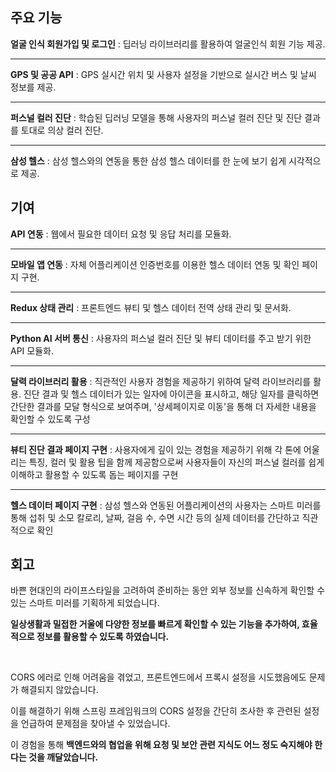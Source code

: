 <div>

## 주요 기능

**얼굴 인식 회원가입 및 로그인** : 딥러닝 라이브러리를 활용하여 얼굴인식 회원 기능 제공.

--- 

**GPS 및 공공 API** : GPS 실시간 위치 및 사용자 설정을 기반으로 실시간 버스 및 날씨 정보를 제공.

---

**퍼스널 컬러 진단** : 학습된 딥러닝 모델을 통해 사용자의 퍼스널 컬러 진단 및 진단 결과를 토대로 의상 컬러 진단.

---

**삼성 헬스** : 삼성 헬스와의 연동을 통한 삼성 헬스 데이터를 한 눈에 보기 쉽게 시각적으로 제공.

</div>


<div>

## 기여

**API 연동** : 웹에서 필요한 데이터 요청 및 응답 처리를 모듈화.

---

**모바일 앱 연동** : 자체 어플리케이션 인증번호를 이용한 헬스 데이터 연동 및 확인 페이지 구현.

---

**Redux 상태 관리** : 프론트엔드 뷰티 및 헬스 데이터 전역 상태 관리 및 문서화.

---

**Python AI 서버 통신** : 사용자의 퍼스널 컬러 진단 및 뷰티 데이터를 주고 받기 위한 API 모듈화.

---

**달력 라이브러리 활용** : 직관적인 사용자 경험을 제공하기 위하여 달력 라이브러리를 활용. 진단 결과 및 헬스 데이터가 있는 일자에 아이콘을 표시하고, 해당 일자를 클릭하면 간단한 결과를 모달 형식으로 보여주며, '상세페이지로 이동'을 통해 더 자세한 내용을 확인할 수 있도록 구성

---

**뷰티 진단 결과 페이지 구현** : 사용자에게 깊이 있는 경험을 제공하기 위해 각 톤에 어울리는 특징, 컬러 및 활용 팁을 함께 제공함으로써 사용자들이 자신의 퍼스널 컬러를 쉽게 이해하고 활용할 수 있도록 돕는 페이지를 구현

---

**헬스 데이터 페이지 구현** : 삼성 헬스와 연동된 어플리케이션의 사용자는 스마트 미러를 통해 섭취 및 소모 칼로리, 날짜, 걸음 수, 수면 시간 등의 실제 데이터를 간단하고 직관적으로 확인
</div>


<div>

## 회고

바쁜 현대인의 라이프스타일을 고려하여 준비하는 동안 외부 정보를 신속하게 확인할 수 있는 스마트 미러를 기획하게 되었습니다. 

**일상생활과 밀접한 거울에 다양한 정보를 빠르게 확인할 수 있는 기능을 추가하여, 효율적으로 정보를 활용할 수 있도록 하였습니다.**

<br/>


CORS 에러로 인해 어려움을 겪었고, 프론트엔드에서 프록시 설정을 시도했음에도 문제가 해결되지 않았습니다. 

이를 해결하기 위해 스프링 프레임워크의 CORS 설정을 간단히 조사한 후 관련된 설정을 언급하여 문제점을 찾아낼 수 있었습니다. 

이 경험을 통해 **백엔드와의 협업을 위해 요청 및 보안 관련 지식도 어느 정도 숙지해야 한다는 것을 깨달았습니다.**

  
</div>